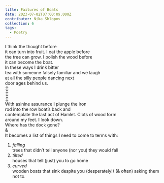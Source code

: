 ```yaml
---
title: Failures of Boats
date: 2023-07-02T07:00:09.000Z
contributor: Nika Shlopov
collection: 6
tags:
  - Poetry
---
```


I think the thought before<br />
it can turn into fruit. I eat the apple before<br />
the tree can grow. I polish the wood before<br />
it can become the boat.<br />
In these ways I drink bitter<br />
tea with someone falsely familiar and we laugh<br />
at all the silly people dancing next<br />
door ages behind us.<br />
↕<br />
↕<br />
↕<br />
With asinine assurance I plunge the iron<br />
rod into the row boat’s back and<br />
contemplate the last act of Hamlet. 				Clots of wood form<br />
around my feet. I look down.<br />
Where has the dock gone?<br />
&<br />
It becomes a list of things I need to come to terms with:<br />

1. *falling*<br />
   trees that didn’t tell anyone (nor you) they would fall
2. *tilted*<br />
   houses that tell (just) you to go home
3. *curved*<br />
   wooden boats that sink despite you (desperately!) (& often) asking them not to.
